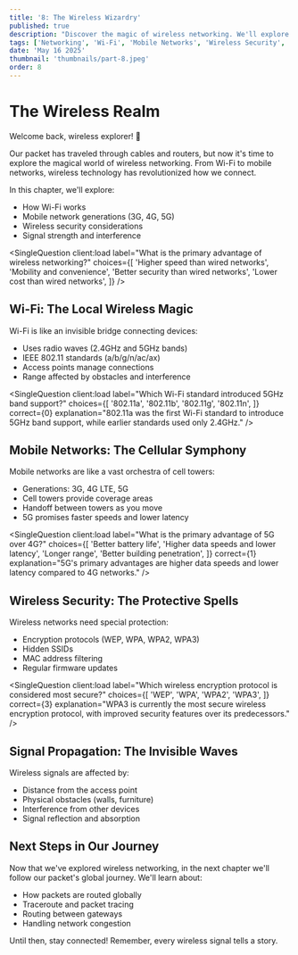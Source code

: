 ```yaml
---
title: '8: The Wireless Wizardry'
published: true
description: "Discover the magic of wireless networking. We'll explore Wi-Fi, mobile networks, wireless security, and signal propagation in this chapter of our networking adventure."
tags: ['Networking', 'Wi-Fi', 'Mobile Networks', 'Wireless Security', 'Signal Propagation']
date: 'May 16 2025'
thumbnail: 'thumbnails/part-8.jpeg'
order: 8
---
```



<Begin />

# The Wireless Realm

Welcome back, wireless explorer! 📶

Our packet has traveled through cables and routers, but now it's time to explore the magical world of wireless networking. From Wi-Fi to mobile networks, wireless technology has revolutionized how we connect.

In this chapter, we'll explore:
- How Wi-Fi works
- Mobile network generations (3G, 4G, 5G)
- Wireless security considerations
- Signal strength and interference

<SingleQuestion
  client:load
  label="What is the primary advantage of wireless networking?"
  choices={[
    'Higher speed than wired networks',
    'Mobility and convenience',
    'Better security than wired networks',
    'Lower cost than wired networks',
  ]}
/>
<Spliter />

## Wi-Fi: The Local Wireless Magic

Wi-Fi is like an invisible bridge connecting devices:

- Uses radio waves (2.4GHz and 5GHz bands)
- IEEE 802.11 standards (a/b/g/n/ac/ax)
- Access points manage connections
- Range affected by obstacles and interference

<SingleQuestion
  client:load
  label="Which Wi-Fi standard introduced 5GHz band support?"
  choices={[
    '802.11a',
    '802.11b',
    '802.11g',
    '802.11n',
  ]}
  correct={0}
  explanation="802.11a was the first Wi-Fi standard to introduce 5GHz band support, while earlier standards used only 2.4GHz."
/>

<Spliter />

## Mobile Networks: The Cellular Symphony

Mobile networks are like a vast orchestra of cell towers:

- Generations: 3G, 4G LTE, 5G
- Cell towers provide coverage areas
- Handoff between towers as you move
- 5G promises faster speeds and lower latency

<SingleQuestion
  client:load
  label="What is the primary advantage of 5G over 4G?"
  choices={[
    'Better battery life',
    'Higher data speeds and lower latency',
    'Longer range',
    'Better building penetration',
  ]}
  correct={1}
  explanation="5G's primary advantages are higher data speeds and lower latency compared to 4G networks."
/>

<Spliter />

## Wireless Security: The Protective Spells

Wireless networks need special protection:

- Encryption protocols (WEP, WPA, WPA2, WPA3)
- Hidden SSIDs
- MAC address filtering
- Regular firmware updates

<SingleQuestion
  client:load
  label="Which wireless encryption protocol is considered most secure?"
  choices={[
    'WEP',
    'WPA',
    'WPA2',
    'WPA3',
  ]}
  correct={3}
  explanation="WPA3 is currently the most secure wireless encryption protocol, with improved security features over its predecessors."
/>

<Spliter />

## Signal Propagation: The Invisible Waves

Wireless signals are affected by:
- Distance from the access point
- Physical obstacles (walls, furniture)
- Interference from other devices
- Signal reflection and absorption

<Spliter />

## Next Steps in Our Journey

Now that we've explored wireless networking, in the next chapter we'll follow our packet's global journey. We'll learn about:
- How packets are routed globally
- Traceroute and packet tracing
- Routing between gateways
- Handling network congestion

Until then, stay connected! Remember, every wireless signal tells a story.

